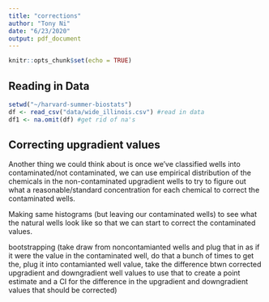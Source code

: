 ```yaml
---
title: "corrections"
author: "Tony Ni"
date: "6/23/2020"
output: pdf_document
---
```


```r
knitr::opts_chunk$set(echo = TRUE)
```

## Reading in Data

```r
setwd("~/harvard-summer-biostats")
df <- read_csv("data/wide_illinois.csv") #read in data
df1 <- na.omit(df) #get rid of na's
```

## Correcting upgradient values

Another thing we could think about is once we've classified wells into contaminated/not contaminated, we can use empirical distribution of the chemicals in the non-contaminated upgradient wells to try to figure out what a reasonable/standard concentration for each chemical to correct the contaminated wells.

Making same histograms (but leaving our contaminated wells) to see what the natural wells look like so that we can start to correct the contaminated values.

bootstrapping (take draw from noncontamianted wells and plug that in as if it were the value in the contaminated well, do that a bunch of times to get the, plug it into contamianted well value, take the difference btwn corrected upgradient and downgradient well values to use that to create a point estimate and a CI for the difference in the upgradient and downgradient values that should be corrected)



